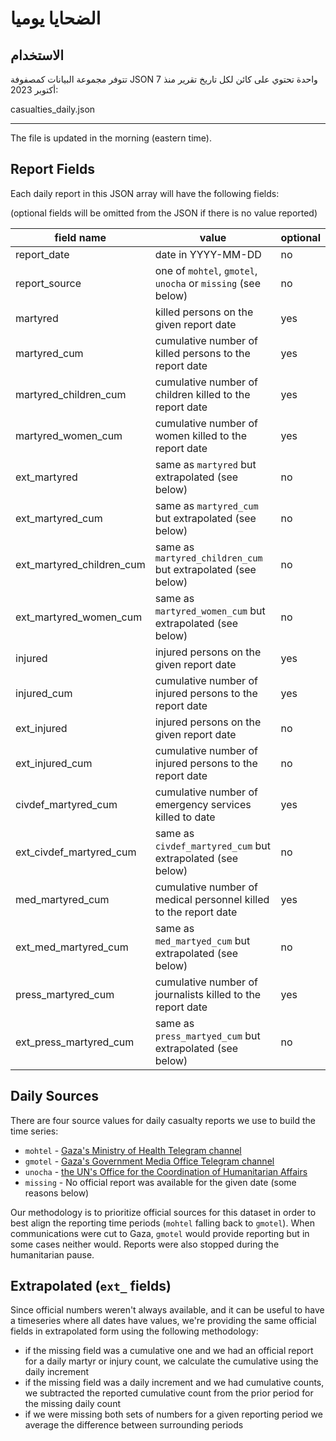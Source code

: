 # الضحايا يوميا

## الاستخدام

تتوفر مجموعة البيانات كمصفوفة JSON واحدة تحتوي على كائن لكل تاريخ تقرير منذ 7 أكتوبر 2023:


<ExternalLinkButton to="/data/casualties_daily.json">
  casualties_daily.json
</ExternalLinkButton>

---

The file is updated in the morning (eastern time).

## Report Fields

Each daily report in this JSON array will have the following fields:

(optional fields will be omitted from the JSON if there is no value reported)

| field name                | value                                                            | optional |
| ------------------------- | ---------------------------------------------------------------- | -------- |
| report_date               | date in YYYY-MM-DD                                               | no       |
| report_source             | one of `mohtel`, `gmotel`, `unocha` or `missing` (see below)     | no       |
| martyred                  | killed persons on the given report date                          | yes      |
| martyred_cum              | cumulative number of killed persons to the report date           | yes      |
| martyred_children_cum     | cumulative number of children killed to the report date          | yes      |
| martyred_women_cum        | cumulative number of women killed to the report date             | yes      |
| ext_martyred              | same as `martyred` but extrapolated (see below)                  | no       |
| ext_martyred_cum          | same as `martyred_cum` but extrapolated (see below)              | no       |
| ext_martyred_children_cum | same as `martyred_children_cum` but extrapolated (see below)     | no       |
| ext_martyred_women_cum    | same as `martyred_women_cum` but extrapolated (see below)        | no       |
| injured                   | injured persons on the given report date                         | yes      |
| injured_cum               | cumulative number of injured persons to the report date          | yes      |
| ext_injured               | injured persons on the given report date                         | no       |
| ext_injured_cum           | cumulative number of injured persons to the report date          | no       |
| civdef_martyred_cum       | cumulative number of emergency services killed to date           | yes      |
| ext_civdef_martyred_cum   | same as `civdef_martyred_cum` but extrapolated (see below)       | no       |
| med_martyred_cum          | cumulative number of medical personnel killed to the report date | yes      |
| ext_med_martyred_cum      | same as `med_martyed_cum` but extrapolated (see below)           | no       |
| press_martyred_cum        | cumulative number of journalists killed to the report date       | yes      |
| ext_press_martyred_cum    | same as `press_martyed_cum` but extrapolated (see below)         | no       |

## Daily Sources

There are four source values for daily casualty reports we use to build the time series:

- `mohtel` - [Gaza's Ministry of Health Telegram channel](https://t.me/s/MOHMediaGaza)
- `gmotel` - [Gaza's Government Media Office Telegram channel](https://t.me/s/mediagovps)
- `unocha` - [the UN's Office for the Coordination of Humanitarian Affairs](https://docs.google.com/spreadsheets/d/e/2PACX-1vSUyVkEg8Y_gYEzq8VeFY6vjKoZFvO2y5X1eVZ_1bRsabeDC6hv3Aaf8WFn-F4KR8TP5kDWtylSWLhG/pubhtml?gid=96613236&single=true)
- `missing` - No official report was available for the given date (some reasons below)

Our methodology is to prioritize official sources for this dataset in order to best align the reporting time periods (`mohtel` falling back to `gmotel`). When communications were cut to Gaza, `gmotel` would provide reporting but in some cases neither would. Reports were also stopped during the humanitarian pause.

## Extrapolated (`ext_` fields)

Since official numbers weren't always available, and it can be useful to have a timeseries where all dates have values, we're providing the same official fields in extrapolated form using the following methodology:

- if the missing field was a cumulative one and we had an official report for a daily martyr or injury count, we calculate the cumulative using the daily increment
- if the missing field was a daily increment and we had cumulative counts, we subtracted the reported cumulative count from the prior period for the missing daily count
- if we were missing both sets of numbers for a given reporting period we average the difference between surrounding periods
